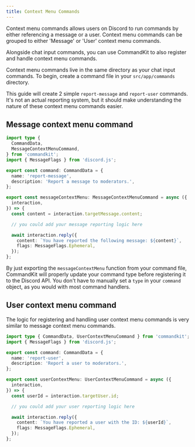 ```yaml
---
title: Context Menu Commands
---
```


Context menu commands allows users on Discord to run commands by
either referencing a message or a user. Context menu commands can be
grouped to either 'Message' or 'User' context menu commands.

Alongside chat input commands, you can use CommandKit to also register
and handle context menu commands.

Context menu commands live in the same directory as your chat input
commands. To begin, create a command file in your `src/app/commands`
directory.

This guide will create 2 simple `report-message` and `report-user`
commands. It's not an actual reporting system, but it should make
understanding the nature of these context menu commands easier.

## Message context menu command

```ts title="src/app/commands/report-message.ts"
import type {
  CommandData,
  MessageContextMenuCommand,
} from 'commandkit';
import { MessageFlags } from 'discord.js';

export const command: CommandData = {
  name: 'report-message',
  description: 'Report a message to moderators.',
};

export const messageContextMenu: MessageContextMenuCommand = async ({
  interaction,
}) => {
  const content = interaction.targetMessage.content;

  // you could add your message reporting logic here

  await interaction.reply({
    content: `You have reported the following message: ${content}`,
    flags: MessageFlags.Ephemeral,
  });
};
```

By just exporting the `messageContextMenu` function from your command
file, CommandKit will properly update your command type before
registering it to the Discord API. You don't have to manually set a
`type` in your `command` object, as you would with most command
handlers.

## User context menu command

The logic for registering and handling user context menu commands is
very similar to message context menu commands.

```ts title="src/app/commands/report-user.ts"
import type { CommandData, UserContextMenuCommand } from 'commandkit';
import { MessageFlags } from 'discord.js';

export const command: CommandData = {
  name: 'report-user',
  description: 'Report a user to moderators.',
};

export const userContextMenu: UserContextMenuCommand = async ({
  interaction,
}) => {
  const userId = interaction.targetUser.id;

  // you could add your user reporting logic here

  await interaction.reply({
    content: `You have reported a user with the ID: ${userId}`,
    flags: MessageFlags.Ephemeral,
  });
};
```
